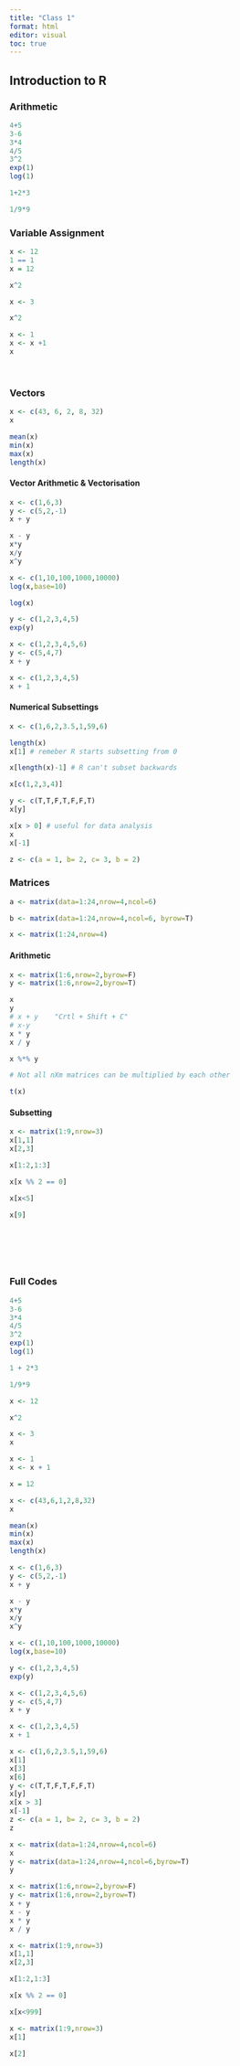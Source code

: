 ---
title: "Class 1"
format: html
editor: visual
toc: true
---

## Introduction to R

### Arithmetic

```{r}
4+5
3-6
3*4
4/5
3^2
exp(1)
log(1)

1+2*3

1/9*9

```

### Variable Assignment

```{r}
x <- 12
1 == 1
x = 12

x^2

x <- 3

x^2

x <- 1
x <- x +1
x
```

\

### Vectors

```{r}
x <- c(43, 6, 2, 8, 32)
x

mean(x)
min(x)
max(x)
length(x)

```

#### Vector Arithmetic & Vectorisation

```{r}
x <- c(1,6,3)
y <- c(5,2,-1)
x + y

x - y
x*y
x/y
x^y

x <- c(1,10,100,1000,10000)
log(x,base=10)

log(x)

y <- c(1,2,3,4,5)
exp(y)

x <- c(1,2,3,4,5,6)
y <- c(5,4,7)
x + y

x <- c(1,2,3,4,5)
x + 1
```

#### Numerical Subsettings

```{r}
x <- c(1,6,2,3.5,1,59,6)

length(x)
x[1] # remeber R starts subsetting from 0

x[length(x)-1] # R can't subset backwards

x[c(1,2,3,4)] 

y <- c(T,T,F,T,F,F,T)
x[y]

x[x > 0] # useful for data analysis
x
x[-1]

z <- c(a = 1, b= 2, c= 3, b = 2)


```

### Matrices

```{r}
a <- matrix(data=1:24,nrow=4,ncol=6)

b <- matrix(data=1:24,nrow=4,ncol=6, byrow=T)

x <- matrix(1:24,nrow=4) 
```

#### Arithmetic

```{r}
x <- matrix(1:6,nrow=2,byrow=F)
y <- matrix(1:6,nrow=2,byrow=T)

x
y
# x + y    "Crtl + Shift + C"
# x-y
x * y
x / y

x %*% y

# Not all nXm matrices can be multiplied by each other

t(x)

```

#### Subsetting

```{r}
x <- matrix(1:9,nrow=3)
x[1,1]
x[2,3]

x[1:2,1:3]

x[x %% 2 == 0]

x[x<5] 

x[9]

```

```{r}

```

\

\

### Full Codes

```{r}
4+5
3-6
3*4
4/5
3^2
exp(1)
log(1)

1 + 2*3

1/9*9

x <- 12

x^2

x <- 3
x

x <- 1
x <- x + 1

x = 12

x <- c(43,6,1,2,8,32)
x

mean(x)
min(x)
max(x)
length(x)

x <- c(1,6,3)
y <- c(5,2,-1)
x + y

x - y
x*y
x/y
x^y

x <- c(1,10,100,1000,10000)
log(x,base=10)

y <- c(1,2,3,4,5)
exp(y)

x <- c(1,2,3,4,5,6)
y <- c(5,4,7)
x + y

x <- c(1,2,3,4,5)
x + 1

x <- c(1,6,2,3.5,1,59,6)
x[1]
x[3]
x[6]
y <- c(T,T,F,T,F,F,T)
x[y]
x[x > 3]
x[-1]
z <- c(a = 1, b= 2, c= 3, b = 2)
z

x <- matrix(data=1:24,nrow=4,ncol=6)
x
y <- matrix(data=1:24,nrow=4,ncol=6,byrow=T)
y

x <- matrix(1:6,nrow=2,byrow=F)
y <- matrix(1:6,nrow=2,byrow=T)
x + y
x - y
x * y
x / y

x <- matrix(1:9,nrow=3)
x[1,1]
x[2,3]

x[1:2,1:3]

x[x %% 2 == 0]

x[x<999]

x <- matrix(1:9,nrow=3)
x[1]

x[2]

```
